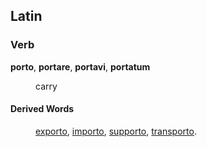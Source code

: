==Latin==
===Verb===
'''porto''', '''portare''', '''portavi''', '''portatum'''

: carry
====Derived Words====
: [[exporto]], [[importo]], [[supporto]], [[transporto]].